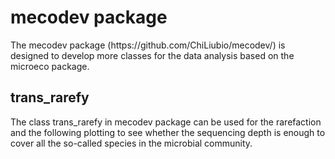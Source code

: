 # mecodev package
The mecodev package (https://github.com/ChiLiubio/mecodev/) is designed to develop more classes for the data analysis based on the microeco package.

## trans_rarefy
The class trans_rarefy in mecodev package can be used for the rarefaction and the following plotting to see whether 
the sequencing depth is enough to cover all the so-called species in the microbial community.



